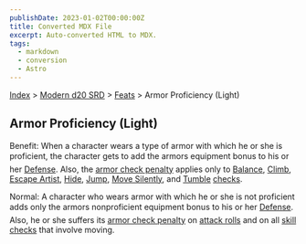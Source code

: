 ```yaml
---
publishDate: 2023-01-02T00:00:00Z
title: Converted MDX File
excerpt: Auto-converted HTML to MDX.
tags:
  - markdown
  - conversion
  - Astro
---
```


[Index](-index) > [Modern d20 SRD](modern-d20-srd-index) > [Feats](modern-d20-srd-feats-index) > Armor Proficiency (Light)

## Armor Proficiency (Light)

Benefit: When a character wears a type of armor with which he or she is proficient, the character gets to add the armors equipment bonus to his or her [Defense](modern-d20-srd-combat-defense). Also, the [armor
check penalty](modern-d20-srd-equipment-armor-general) applies only to [Balance](modern-d20-srd-skills-balance), [Climb](modern-d20-srd-skills-climb), [Escape
Artist](modern-d20-srd-skills-escape-artist), [Hide](modern-d20-srd-skills-hide), [Jump](modern-d20-srd-skills-jump), [Move
Silently](modern-d20-srd-skills-move-silently), and [Tumble](modern-d20-srd-skills-tumble) [checks](modern-d20-srd-skills-skill-basics-php#skill-check-index).

Normal: A character who wears armor with which he or she is not proficient adds only the armors nonproficient equipment bonus to his or her [Defense](modern-d20-srd-combat-defense). Also, he or she suffers its [armor
check penalty](modern-d20-srd-equipment-armor-general) on [attack
rolls](modern-d20-srd-combat-attack-roll) and on all [skill
checks](modern-d20-srd-skills-skill-basics-php#skill-check-index) that involve moving.
